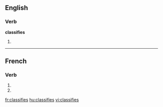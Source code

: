 ==English==

===Verb===
'''classifies'''

# {{third-person singular of|[[classify]]}}

{{see|classifiés}}

----

==French==

===Verb===
{{fr-verb-form}}

# {{form of|[[second-person|Second-person]] [[singular]] [[present indicative]]|[[classifier]]|lang=French}}
# {{form of|Second-person singular [[present subjunctive]]|classifier|lang=French}}

[[fr:classifies]]
[[hu:classifies]]
[[vi:classifies]]